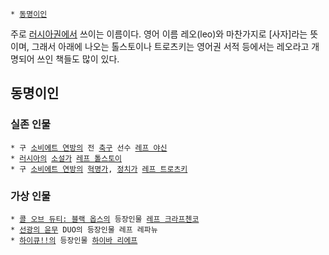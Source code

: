  * [[동명이인]]

주로 [[러시아]]권에서 쓰이는 이름이다. 영어 이름 레오(leo)와 마찬가지로 [사자]라는 뜻이며, 그래서 아래에 나오는 톨스토이나 트로츠키는 영어권 서적 등에서는 레오라고 개명되어 쓰인 책들도 많이 있다.

== 동명이인 ==
=== 실존 인물 ===
 * 구 [[소비에트 연방]]의 전 [[축구]] 선수 [[레프 야신]]
 * [[러시아]]의 [[소설가]] [[레프 톨스토이]]
 * 구 [[소비에트 연방]]의 [[혁명가]], [[정치가]] [[레프 트로츠키]]

=== 가상 인물 ===
 * [[콜 오브 듀티: 블랙 옵스]]의 등장인물 [[레프 크라프첸코]]
 * [[선광의 윤무]] DUO의 등장인물 레프 레파뉴
 * [[하이큐!!]]의 등장인물 [[하이바 리에프]]
